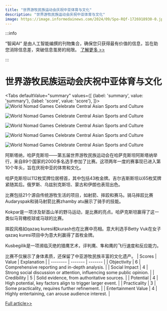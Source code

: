 ```yaml
---
title: "世界游牧民族运动会庆祝中亚体育与文化"
description: "世界游牧民族运动会庆祝中亚体育与文化"
image: https://image.informedainews.com/2024/09/Spo-RQf-1726918930-0.jpg
---
```



:::info

“智闻AI“ 是由人工智能编撰的刊物集合，确保您只获得最有价值的信息，旨在助您消除信息差，突破信息茧房的局限。  [了解更多 >>](/)

:::

# 世界游牧民族运动会庆祝中亚体育与文化


<Tabs
	defaultValue="summary"
	values={[
	{label: 'summary', value: 'summary'},
	{label: 'score', value: 'score'},
]}>
<TabItem value="summary">
<img
  src="https://image.informedainews.com/2024/09/Spo-RQf-1726918930-0.jpg"
  alt="World Nomad Games Celebrate Central Asian Sports and Culture"
/>

<img
  src="https://image.informedainews.com/2024/09/Spo-MZg-1726918930-1.jpg"
  alt="World Nomad Games Celebrate Central Asian Sports and Culture"
/>

<img
  src="https://image.informedainews.com/2024/09/Spo-Siz-1726918930-2.jpg"
  alt="World Nomad Games Celebrate Central Asian Sports and Culture"
/>

<img
  src="https://image.informedainews.com/2024/09/Spo-ddl-1726918930-3.jpg"
  alt="World Nomad Games Celebrate Central Asian Sports and Culture"
/>

<img
  src="https://image.informedainews.com/2024/09/Spo-VAq-1726918930-4.jpg"
  alt="World Nomad Games Celebrate Central Asian Sports and Culture"
/>



阿斯塔纳，哈萨克斯坦——第五届世界游牧民族运动会在哈萨克斯坦阿斯塔纳举行，来自89个国家的2000多名选手参加了比赛。这项两年一度的赛事现已进入第10个年头，旨在庆祝中亚的体育和文化。

哈萨克斯坦以112枚奖牌位居榜首，其中包括43枚金牌。吉尔吉斯斯坦以65枚奖牌紧随其后。俄罗斯、乌兹别克斯坦、蒙古和伊朗也表现出色。

比赛包括21个源自传统游牧生活的项目，如射箭、摔跤和赛马。骑马摔跤比赛Audaryspak和骑马射箭比赛zhamby atu展示了骑手的技能。

Kokpar是一项涉及斩首山羊的野马运动，是比赛的亮点。哈萨克斯坦赢得了这一类似马背橄榄球或马球的比赛。

摔跤风格如qazaq kuresi和kurash也在比赛中亮相。意大利选手Betty Vuk在女子qazaq kuresi项目中为意大利赢得了首枚金牌。

Kusbegilik是一项濒临灭绝的猎鹰艺术，评判鹰、隼和鹰的飞行速度和反应能力。

比赛不仅展示了身体素质，还保留了中亚游牧民族丰富的文化遗产。
</TabItem>
<TabItem value="score">
	| Scores     | Value   | Explanation |
	| -------- | ------- | ------- |
	| Objectivity  | 6    | Comprehensive reporting and in-depth analysis.    |
	| Social Impact | 4     | Strong social discussion or attention, influencing some public opinion.    |
	| Credibility    | 5    | Solid evidence, from authoritative sources.    |
	| Potential    | 4    | High potential, key factors align to trigger larger event.    |
	| Practicality    | 3    | Some practicality, requires further refinement.    |
	| Entertainment Value    | 4    | Highly entertaining, can arouse audience interest.    |
</TabItem>
</Tabs>

[Full article>>](https://asia.nikkei.com/Life-Arts/Life/Eagles-wrestling-and-horseback-archery-at-the-World-Nomad-Games)

